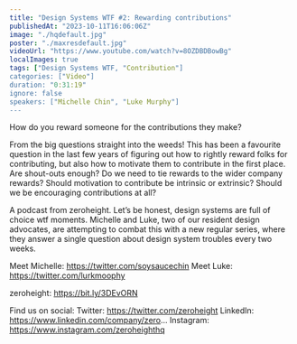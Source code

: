 ```yaml
---
title: "Design Systems WTF #2: Rewarding contributions"
publishedAt: "2023-10-11T16:06:06Z"
image: "./hqdefault.jpg"
poster: "./maxresdefault.jpg"
videoUrl: "https://www.youtube.com/watch?v=8OZDBDBowBg"
localImages: true
tags: ["Design Systems WTF, "Contribution"]
categories: ["Video"]
duration: "0:31:19"
ignore: false
speakers: ["Michelle Chin", "Luke Murphy"]
---
```


How do you reward someone for the contributions they make?

From the big questions straight into the weeds! This has been a favourite question in the last few years of figuring out how to rightly reward folks for contributing, but also how to motivate them to contribute in the first place. Are shout-outs enough? Do we need to tie rewards to the wider company rewards? Should motivation to contribute be intrinsic or extrinsic? Should we be encouraging contributions at all?

A podcast from zeroheight. Let’s be honest, design systems are full of choice wtf moments. Michelle and Luke, two of our resident design advocates, are attempting to combat this with a new regular series, where they answer a single question about design system troubles every two weeks.

Meet Michelle: https://twitter.com/soysaucechin
Meet Luke: https://twitter.com/lurkmoophy

zeroheight: https://bit.ly/3DEvORN

Find us on social:
Twitter: https://twitter.com/zeroheight
LinkedIn: https://www.linkedin.com/company/zero...
Instagram: https://www.instagram.com/zeroheighthq

